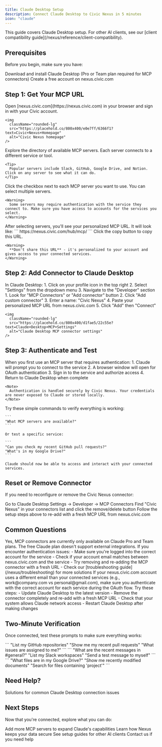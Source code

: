 ```yaml
---
title: Claude Desktop Setup
description: Connect Claude Desktop to Civic Nexus in 5 minutes
icon: "claude"
---
```


<Note>
  This guide covers Claude Desktop setup. For other AI clients, see our [client compatibility guide](/nexus/reference/client-compatibility).
</Note>

## Prerequisites

Before you begin, make sure you have:

<CardGroup cols={2}>
  <Card title="Claude Desktop" icon="robot" href="https://claude.ai/download">
    Download and install Claude Desktop (Pro or Team plan required for MCP connectors)
  </Card>
  <Card title="Civic Account" icon="user" href="https://nexus.civic.com">
    Create a free account on nexus.civic.com
  </Card>
</CardGroup>

## Step 1: Get Your MCP URL

<Steps>
  <Step title="Visit nexus.civic.com">
    Open [nexus.civic.com](https://nexus.civic.com) in your browser and sign in with your Civic account.
    
    <img
      className="rounded-lg"
      src="https://placehold.co/800x400/e0e7ff/6366f1?text=Civic+Nexus+Homepage"
      alt="Civic Nexus homepage"
    />
  </Step>

  <Step title="Browse available MCP servers">
    Explore the directory of available MCP servers. Each server connects to a different service or tool.
    
    <Tip>
      Popular servers include Slack, GitHub, Google Drive, and Notion. Click on any server to see what it can do.
    </Tip>
  </Step>

  <Step title="Select servers to connect">
    Click the checkbox next to each MCP server you want to use. You can select multiple servers.
    
    <Warning>
      Some servers may require authentication with the service they connect to. Make sure you have access to accounts for the services you select.
    </Warning>
  </Step>

  <Step title="Copy your personalized MCP URL">
    After selecting servers, you'll see your personalized MCP URL. It will look like:
    ```
    https://nexus.civic.com/hub/mcp/<your-unique-id>
    ```
    Click the copy button to copy this URL.
    
    <Warning>
      **Don't share this URL** - it's personalized to your account and gives access to your connected services.
    </Warning>
  </Step>
</Steps>

## Step 2: Add Connector to Claude Desktop

<Steps>
  <Step title="Open Claude Desktop settings">
    In Claude Desktop:
    1. Click on your profile icon in the top right
    2. Select "Settings" from the dropdown menu
    3. Navigate to the "Developer" section
  </Step>

  <Step title="Add custom connector">
    1. Look for "MCP Connectors" or "Add connector" button
    2. Click "Add custom connector" 
    3. Enter a name: "Civic Nexus"
    4. Paste your personalized MCP URL from nexus.civic.com
    5. Click "Add" then "Connect"
    
    <img
      className="rounded-lg"
      src="https://placehold.co/800x400/d1fae5/22c55e?text=Claude+Desktop+MCP+Settings"
      alt="Claude Desktop MCP connector settings"
    />
  </Step>
</Steps>

## Step 3: Authenticate and Test

<Steps>
  <Step title="Complete authentication">
    When you first use an MCP server that requires authentication:
    1. Claude will prompt you to connect to the service
    2. A browser window will open for OAuth authentication
    3. Sign in to the service and authorize access
    4. Return to Claude Desktop when complete
    
    <Note>
      Authentication is handled securely by Civic Nexus. Your credentials are never exposed to Claude or stored locally.
    </Note>
  </Step>

  <Step title="Test your connection">
    Try these simple commands to verify everything is working:
    
    ```
    "What MCP servers are available?"
    ```
    
    Or test a specific service:
    
    ```
    "Can you check my recent GitHub pull requests?"
    "What's in my Google Drive?"
    ```
    
    Claude should now be able to access and interact with your connected services.
  </Step>
</Steps>

## Reset or Remove Connector

If you need to reconfigure or remove the Civic Nexus connector:

<Steps>
  <Step title="Access connector settings">
    Go to Claude Desktop Settings → Developer → MCP Connectors
  </Step>
  <Step title="Remove connector">
    Find "Civic Nexus" in your connectors list and click the remove/delete button
  </Step>
  <Step title="Re-add if needed">
    Follow the setup steps above to re-add with a fresh MCP URL from nexus.civic.com
  </Step>
</Steps>

## Common Questions

<AccordionGroup>
  <Accordion title="Do I need a paid Claude plan?">
    Yes, MCP connectors are currently only available on Claude Pro and Team plans. The free Claude plan doesn't support external integrations.
  </Accordion>
  
  <Accordion title="What if authentication fails?">
    If you encounter authentication issues:
    - Make sure you're logged into the correct account for the service
    - Check if your account email matches between nexus.civic.com and the service
    - Try removing and re-adding the MCP connector with a fresh URL
    - Check our [troubleshooting guide](/nexus/troubleshooting) for more solutions
  </Accordion>
  
  <Accordion title="Can I use different email addresses?">
    If your nexus.civic.com account uses a different email than your connected services (e.g., work@company.com vs personal@gmail.com), make sure you authenticate with the correct account for each service during the OAuth flow.
  </Accordion>
  
  <Accordion title="My connector shows as disconnected">
    Try these steps:
    - Update Claude Desktop to the latest version
    - Remove the connector completely and re-add with a fresh MCP URL
    - Check that your system allows Claude network access
    - Restart Claude Desktop after making changes
  </Accordion>
</AccordionGroup>

## Two-Minute Verification

Once connected, test these prompts to make sure everything works:

<Tabs>
  <Tab title="If you selected GitHub">
    ```
    "List my GitHub repositories"
    "Show me my recent pull requests"
    "What issues are assigned to me?"
    ```
  </Tab>
  <Tab title="If you selected Slack">
    ```
    "What are the recent messages in #general?"
    "List my Slack workspaces"
    "Send a test message to myself"
    ```
  </Tab>
  <Tab title="If you selected Google Drive">
    ```
    "What files are in my Google Drive?"
    "Show me recently modified documents"
    "Search for files containing 'project'"
    ```
  </Tab>
</Tabs>

## Need Help?

<Card title="Troubleshooting Guide" icon="wrench" href="/nexus/troubleshooting">
  Solutions for common Claude Desktop connection issues
</Card>

## Next Steps

Now that you're connected, explore what you can do:

<CardGroup cols={2}>
  <Card title="Browse More Servers" icon="server" href="/nexus/reference/servers">
    Add more MCP servers to expand Claude's capabilities
  </Card>
  <Card title="Security Details" icon="shield-check" href="/nexus/reference/security">
    Learn how Nexus keeps your data secure
  </Card>
  <Card title="Client Compatibility" icon="table" href="/nexus/reference/client-compatibility">
    See setup guides for other AI clients
  </Card>
  <Card title="Get Support" icon="message-circle" href="https://civickey.typeform.com/to/qJ5mieBw">
    Contact us if you need help
  </Card>
</CardGroup>
